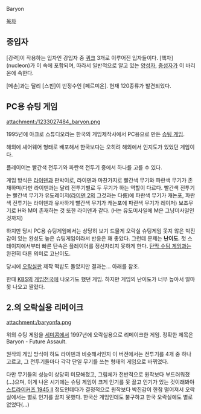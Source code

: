 Baryon

[[목차]]

== 중입자 == 
[강력]이 작용하는 입자인 강입자 중 [[쿼크]] 3개로 이루어진 입자들이다.
[핵자](nucleon)가 이 속에 포함되며, 따라서 일반적으로 알고 있는 [[양성자]], [[중성자]]가 이 바리온에 속한다.

[메손]과는 달리 [스핀]이 반정수인 [페르미온]. 현재 120종류가 발견되었다.

== PC용 슈팅 게임 ==
attachment:/1233027484_baryon.png

1995년에 아크로 스튜디오라는 한국의 게임제작사에서 PC용으로 만든 [[슈팅 게임]].

해외에 셰어웨어 형태로 배포해서 한국보다는 오히려 해외에서 인지도가 있었던 게임이다.

플레이어는 빨간색 전투기와 파란색 전투기 중에서 하나를 고를 수 있다.

게임 방식은 [[라이덴]]과 판박이로, 라이덴과 마찬가지로 빨간색 무기와 파란색 무기가 존재하며(다만 라이덴과는 달리 전투기별로 두 무기가 하는 역할이 다르다. 빨간색 전투기는 빨간색 무기가 유도레이저([[라이덴 2]]의 그것과는 다름)에 파란색 무기가 캐논포, 파란색 전투기는 라이덴과 유사하게 빨간색 무기가 캐논포에 파란색 무기가 레이저) 보조무기로 H와 M이 존재하는 것 또한 라이덴과 같다. (H는 유도미사일에 M은 그냥미사일인 것까지)

하지만 당시 PC용 슈팅게임에서는 상당히 보기 드물게 오락실 슈팅게임 못지 않은 박진감이 있는 완성도 높은 슈팅게임이라서 반응은 꽤 좋았다. 그런데 문제는 '''난이도'''. 첫 스테이지에서부터 빠른 탄속은 플레이어를 정신차리지 못하게 한다. [[탄막 슈팅 게임]]과는 완전히 다른 의미로 고난이도.

당시에 [[오락실]]판 제작 떡밥도 돌았지만 결과는... 아래를 참조.

한때 [[KBS]]의 [[게임천국]]에 나오기도 했던 게임. 하지만 게임의 난이도가 너무 높아서 얼마 못 나오고 짤렸다.

== 2.의 오락실용 리메이크 ==

attachment:/baryonfa.png

위의 슈팅 게임을 [[세미콤]]에서 1997년에 오락실용으로 리메이크한 게임. 정확한 제목은 Baryon - Future Assault.

원작의 게임 방식이 하도 라이덴과 비슷해서인지 이 버전에서는 전투기를 4개 중 하나 고르고, 그 전투기들마다 각각 단일 무기를 쓰는 형태의 게임으로 바뀌었다.

다만 무기들의 성능이 상당히 미묘해졌고, 그림체가 전반적으로 원작보다 부드러워졌(...)으며, 이게 나온 시기에는 슈팅 게임이 크게 인기를 못 끌고 인기가 있는 것이래봐야 [[스트라이커즈 1945 II]] 정도인데다가 결정적으로 원작보다 박진감이 한참 떨어져서 오락실에서는 별로 인기를 끌지 못했다. 한국산 게임인데도 불구하고 한국 오락실에도 별로 없었다(...)
